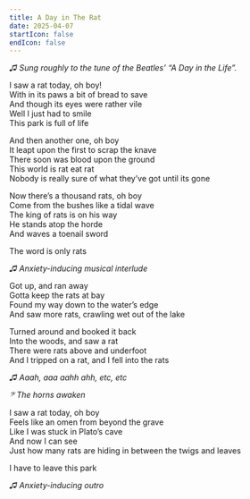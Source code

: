 ```yaml
---
title: A Day in The Rat
date: 2025-04-07
startIcon: false
endIcon: false
---
```


_♫ Sung roughly to the tune of the Beatles’ “A Day in the Life”._

I saw a rat today, oh boy!\
With in its paws a bit of bread to save\
And though its eyes were rather vile\
Well I just had to smile\
This park is full of life

And then another one, oh boy\
It leapt upon the first to scrap the knave\
There soon was blood upon the ground\
This world is rat eat rat\
Nobody is really sure of what they’ve got until its gone

Now there’s a thousand rats, oh boy\
Come from the bushes like a tidal wave\
The king of rats is on his way\
He stands atop the horde\
And waves a toenail sword

The word is only rats

_♫ Anxiety-inducing musical interlude_

Got up, and ran away\
Gotta keep the rats at bay\
Found my way down to the water’s edge\
And saw more rats, crawling wet out of the lake

Turned around and booked it back\
Into the woods, and saw a rat\
There were rats above and underfoot\
And I tripped on a rat, and I fell into the rats

_♫ Aaah, aaa aahh ahh, etc, etc_

_𝄢 The horns awaken_

I saw a rat today, oh boy\
Feels like an omen from beyond the grave\
Like I was stuck in Plato’s cave\
And now I can see\
Just how many rats are hiding in between the twigs and leaves

I have to leave this park

_♫ Anxiety-inducing outro_
